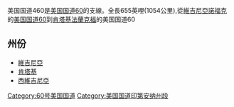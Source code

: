 美国国道460是[[美国国道60|美国国道60]]的支線。全長655英哩(1054公里),從[[維吉尼亞|維吉尼亞]][[諾福克|諾福克]]的[[美国国道60|美国国道60]]到[[肯塔基|肯塔基]][[法蘭克福|法蘭克福]]的美国国道60 

==州份==
*[[維吉尼亞|維吉尼亞]]
*[[肯塔基|肯塔基]]
*[[西維吉尼亞|西維吉尼亞]]

{{交通小作品}}

{{US 60}}
[[Category:60号美国国道|Category:60号美国国道]]
[[Category:美国国道印第安纳州段|Category:美国国道印第安纳州段]]